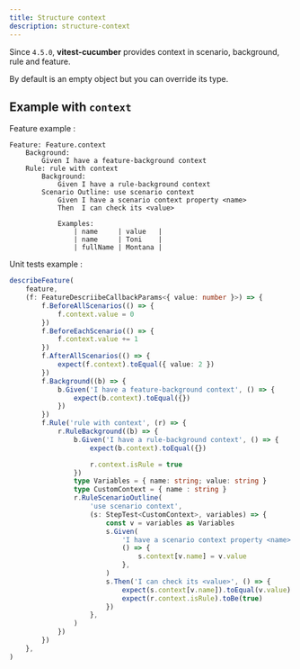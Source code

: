 ```yaml
---
title: Structure context
description: structure-context
---
```


Since `4.5.0`, **vitest-cucumber** provides context in scenario, background, rule and feature.

By default is an empty object but you can override its type.

## Example with `context`

Feature example : 

```gherkin
Feature: Feature.context
    Background:
        Given I have a feature-background context
    Rule: rule with context
        Background:
            Given I have a rule-background context
        Scenario Outline: use scenario context
            Given I have a scenario context property <name>
            Then  I can check its <value>

            Examples:
                | name     | value   |
                | name     | Toni    |
                | fullName | Montana |
```

Unit tests example :

```typescript
describeFeature(
    feature,
    (f: FeatureDescriibeCallbackParams<{ value: number }>) => {
        f.BeforeAllScenarios(() => {
            f.context.value = 0
        })
        f.BeforeEachScenario(() => {
            f.context.value += 1
        })
        f.AfterAllScenarios(() => {
            expect(f.context).toEqual({ value: 2 })
        })
        f.Background((b) => {
            b.Given('I have a feature-background context', () => {
                expect(b.context).toEqual({})
            })
        })
        f.Rule('rule with context', (r) => {
            r.RuleBackground((b) => {
                b.Given('I have a rule-background context', () => {
                    expect(b.context).toEqual({})

                    r.context.isRule = true
                })
                type Variables = { name: string; value: string }
                type CustomContext = { name : string }
                r.RuleScenarioOutline(
                    'use scenario context',
                    (s: StepTest<CustomContext>, variables) => {
                        const v = variables as Variables
                        s.Given(
                            'I have a scenario context property <name>',
                            () => {
                                s.context[v.name] = v.value
                            },
                        )
                        s.Then('I can check its <value>', () => {
                            expect(s.context[v.name]).toEqual(v.value)
                            expect(r.context.isRule).toBe(true)
                        })
                    },
                )
            })
        })
    },
)
```